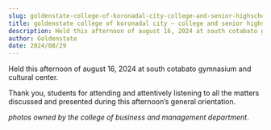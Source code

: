 ```yaml
---
slug: goldenstate-college-of-koronadal-city-college-and-senior-highschool-students-general-orientation-for-the-ay-2024-2025
title: goldenstate college of koronadal city – college and senior highschool students’ general orientation for the a.y. 2024-2025
description: Held this afternoon of august 16, 2024 at south cotabato gymnasium and cultural center.
author: Goldenstate
date: 2024/08/29
---
```


Held this afternoon of august 16, 2024 at south cotabato gymnasium and cultural center.

Thank you, students for attending and attentively listening to all the matters discussed and presented during this afternoon’s general orientation.

*photos owned by the college of business and management department*.